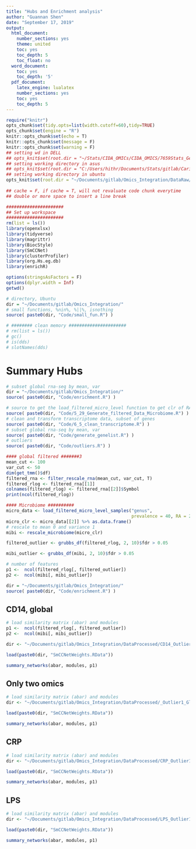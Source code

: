 ```yaml
---
title: "Hubs and Enrichment analysis"
author: "Guannan Shen"
date: "September 17, 2019"
output: 
  html_document:
    number_sections: yes
    theme: united
    toc: yes
    toc_depth: 5
    toc_float: no
  word_document:
    toc: yes
    toc_depth: '5'
  pdf_document:
    latex_engine: lualatex
    number_sections: yes
    toc: yes
    toc_depth: 5
---
```


```r
require("knitr")
opts_chunk$set(tidy.opts=list(width.cutoff=60),tidy=TRUE)
opts_chunk$set(engine = "R")
knitr::opts_chunk$set(echo = T)
knitr::opts_chunk$set(message = F)
knitr::opts_chunk$set(warning = F)
## setting wd in DELL
## opts_knit$set(root.dir = "~/Stats/CIDA_OMICs/CIDA_OMICS/7659Stats_Genetics/HW5/")
## setting working directory in asus 
## opts_knit$set(root.dir = "C:/Users/hithr/Documents/Stats/gitlab/Cario_RNASeq_Microbiom_Inte/DataRaw/") 
## setting working directory in ubuntu
opts_knit$set(root.dir = "~/Documents/gitlab/Omics_Integration/DataRaw/hiv_infected_un/")
                                                 
## cache = F, if cache = T, will not revaluate code chunk everytime
## double or more space to insert a line break
```


```r
######################
## Set up workspace
######################
rm(list = ls())
library(openxlsx)
library(tidyverse)
library(magrittr)
library(BiocStyle)
library(SmCCNet)
library(clusterProfiler)
library(org.Hs.eg.db)
library(enrichR)

options(stringsAsFactors = F)
options(dplyr.width = Inf)
getwd()

# directory, Ubuntu 
dir = "~/Documents/gitlab/Omics_Integration/"
# small functions, %nin%, %||%, isnothing
source( paste0(dir, "Code/small_fun.R") )

# ######## clean memory ######################
# rm(list = ls())
# gc()
# is(dds)
# slotNames(dds)
```

# Summary Hubs

```r
# subset global rna-seq by mean, var
dir = "~/Documents/gitlab/Omics_Integration/"
source( paste0(dir, "Code/enrichment.R") )

# source to get the load_filtered_micro_level function to get clr of RA
source( paste0(dir, "Code/5_29_Generate_filtered_Data_Microbiome.R") )
# clean and transform transcriptome data, subset of genes
source( paste0(dir, "Code/6_5_clean_transcriptome.R") )
# subset global rna-seq by mean, var
source( paste0(dir, "Code/generate_genelist.R") )
# outliers 
source( paste0(dir, "Code/outliers.R") )

#### global filtered #######3
mean_cut <- 100
var_cut <- 50
dim(get_tmm()$df)
filtered_rna <- filter_rescale_rna(mean_cut, var_cut, T)
filtered_rlog <- filtered_rna[[1]]
colnames(filtered_rlog) <- filtered_rna[[2]]$Symbol
print(ncol(filtered_rlog))

#### Microbiome ##########
micro_data <- load_filtered_micro_level_samples("genus",  
                                                prevalence = 40, RA = 2, wd = "Ubuntu")
micro_clr <- micro_data[[2]] %>% as.data.frame()
# rescale to mean 0 and variance 1 
mibi <- rescale_microbiome(micro_clr)

filtered_outlier <- grubbs_df(filtered_rlog, 2, 10)$fdr > 0.05

mibi_outlier <- grubbs_df(mibi, 2, 10)$fdr > 0.05

# number of features 
p1 <-  ncol(filtered_rlog[, filtered_outlier])
p2 <-  ncol(mibi[, mibi_outlier])
```

```r
dir = "~/Documents/gitlab/Omics_Integration/"
source( paste0(dir, "Code/enrichment.R") )
```

## CD14, global 

```r
# load similarity matrix (abar) and modules
p1 <-  ncol(filtered_rlog[, filtered_outlier])
p2 <-  ncol(mibi[, mibi_outlier])

dir <- "~/Documents/gitlab/Omics_Integration/DataProcessed/CD14_Outlier3_Global_100_50_Genus_3_4foldCV/"

load(paste0(dir, "SmCCNetWeights.RData"))

summary_networks(abar, modules, p1)

```

## Only two omics

```r
# load similarity matrix (abar) and modules
dir <- "~/Documents/gitlab/Omics_Integration/DataProcessed/_Outlier1_Global_100_50_Genus_1_4foldCV/"

load(paste0(dir, "SmCCNetWeights.RData"))

summary_networks(abar, modules, p1)

```


## CRP

```r
# load similarity matrix (abar) and modules
dir <- "~/Documents/gitlab/Omics_Integration/DataProcessed/CRP_Outlier1_Global_100_50_Genus_1_4foldCV/"

load(paste0(dir, "SmCCNetWeights.RData"))

summary_networks(abar, modules, p1)

```

## LPS

```r
# load similarity matrix (abar) and modules
dir <- "~/Documents/gitlab/Omics_Integration/DataProcessed/LPS_Outlier1_Global_100_50_Genus_1_4foldCV/"

load(paste0(dir, "SmCCNetWeights.RData"))

summary_networks(abar, modules, p1)

```





